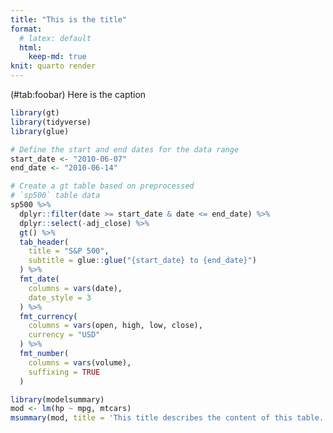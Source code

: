 ```yaml
---
title: "This is the title"
format:
  # latex: default
  html:
    keep-md: true
knit: quarto render
---
```


<caption> \(#tab:foobar) Here is the caption</caption>


```r
library(gt)
library(tidyverse)
library(glue)

# Define the start and end dates for the data range
start_date <- "2010-06-07"
end_date <- "2010-06-14"

# Create a gt table based on preprocessed
# `sp500` table data
sp500 %>%
  dplyr::filter(date >= start_date & date <= end_date) %>%
  dplyr::select(-adj_close) %>%
  gt() %>%
  tab_header(
    title = "S&P 500",
    subtitle = glue::glue("{start_date} to {end_date}")
  ) %>%
  fmt_date(
    columns = vars(date),
    date_style = 3
  ) %>%
  fmt_currency(
    columns = vars(open, high, low, close),
    currency = "USD"
  ) %>%
  fmt_number(
    columns = vars(volume),
    suffixing = TRUE
  )
```

```r
library(modelsummary)
mod <- lm(hp ~ mpg, mtcars)
msummary(mod, title = 'This title describes the content of this table. {#tbl:content}')
```
